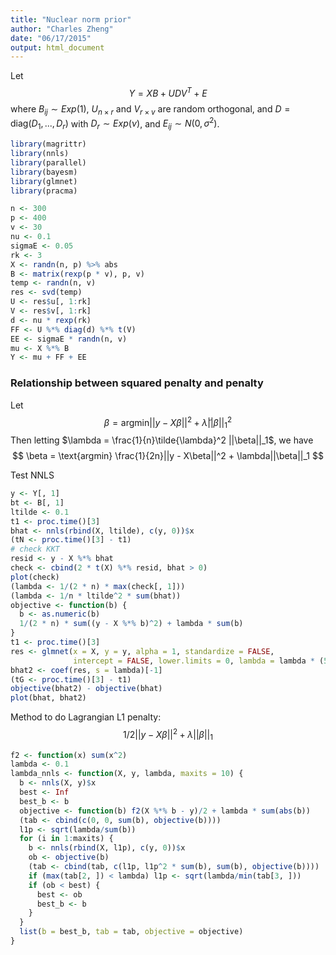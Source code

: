 ```yaml
---
title: "Nuclear norm prior"
author: "Charles Zheng"
date: "06/17/2015"
output: html_document
---
```


Let
$$
Y = XB + UDV^T + E
$$
where $B_{ij} \sim Exp(1)$, $U_{n \times r}$ and $V_{r \times v}$ are random orthogonal,
and $D = \text{diag}(D_1, ..., D_r)$ with $D_r \sim Exp(\nu)$, and $E_{ij} \sim N(0, \sigma^2)$.

```r
library(magrittr)
library(nnls)
library(parallel)
library(bayesm)
library(glmnet)
library(pracma)
```

```r
n <- 300
p <- 400
v <- 30
nu <- 0.1
sigmaE <- 0.05
rk <- 3
X <- randn(n, p) %>% abs
B <- matrix(rexp(p * v), p, v)
temp <- randn(n, v)
res <- svd(temp)
U <- res$u[, 1:rk]
V <- res$v[, 1:rk]
d <- nu * rexp(rk)
FF <- U %*% diag(d) %*% t(V)
EE <- sigmaE * randn(n, v)
mu <- X %*% B
Y <- mu + FF + EE
```

### Relationship between squared penalty and penalty

Let
$$
\beta = \text{argmin} ||y - X\beta||^2 + \tilde{\lambda} ||\beta||_1^2
$$
Then letting $\lambda = \frac{1}{n}\tilde{\lambda}^2 ||\beta||_1$, we have
$$
\beta = \text{argmin} \frac{1}{2n}||y - X\beta||^2 + \lambda||\beta||_1
$$

Test NNLS

```r
y <- Y[, 1]
bt <- B[, 1]
ltilde <- 0.1
t1 <- proc.time()[3]
bhat <- nnls(rbind(X, ltilde), c(y, 0))$x
(tN <- proc.time()[3] - t1)
# check KKT
resid <- y - X %*% bhat
check <- cbind(2 * t(X) %*% resid, bhat > 0)
plot(check)
(lambda <- 1/(2 * n) * max(check[, 1]))
(lambda <- 1/n * ltilde^2 * sum(bhat))
objective <- function(b) {
  b <- as.numeric(b)
  1/(2 * n) * sum((y - X %*% b)^2) + lambda * sum(b)
}
t1 <- proc.time()[3]
res <- glmnet(x = X, y = y, alpha = 1, standardize = FALSE,
              intercept = FALSE, lower.limits = 0, lambda = lambda * (50:1)^2)
bhat2 <- coef(res, s = lambda)[-1]
(tG <- proc.time()[3] - t1)
objective(bhat2) - objective(bhat)
plot(bhat, bhat2)
```

Method to do Lagrangian L1 penalty: $$1/2 ||y - X\beta||^2 + \lambda ||\beta||_1$$

```r
f2 <- function(x) sum(x^2)
lambda <- 0.1
lambda_nnls <- function(X, y, lambda, maxits = 10) {
  b <- nnls(X, y)$x
  best <- Inf
  best_b <- b
  objective <- function(b) f2(X %*% b - y)/2 + lambda * sum(abs(b))
  (tab <- cbind(c(0, 0, sum(b), objective(b))))
  l1p <- sqrt(lambda/sum(b))
  for (i in 1:maxits) {
    b <- nnls(rbind(X, l1p), c(y, 0))$x
    ob <- objective(b)
    (tab <- cbind(tab, c(l1p, l1p^2 * sum(b), sum(b), objective(b))))
    if (max(tab[2, ]) < lambda) l1p <- sqrt(lambda/min(tab[3, ]))
    if (ob < best) {
      best <- ob
      best_b <- b
    }
  }
  list(b = best_b, tab = tab, objective = objective)
}
```